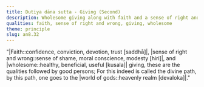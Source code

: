 ```yaml
---
title: Dutiya dāna sutta - Giving (Second)
description: Wholesome giving along with faith and a sense of right and wrong is the way of practice that leads to the world of gods.
qualities: faith, sense of right and wrong, giving, wholesome
theme: principle
slug: an8.32
---
```


"|Faith::confidence, conviction, devotion, trust [saddhā]|, |sense of right and wrong::sense of shame, moral conscience, modesty [hiri]|, and |wholesome::healthy, beneficial, useful [kusala]| giving,
these are the qualities followed by good persons;
For this indeed is called the divine path,
by this path, one goes to the |world of gods::heavenly realm [devaloka]|."